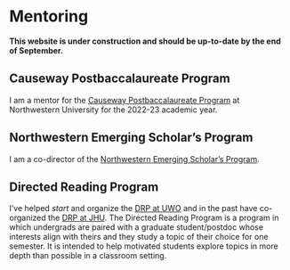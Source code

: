 # Mentoring 

**This website is under construction and should be up-to-date by the end of September.**

## Causeway Postbaccalaureate Program
I am a mentor for the [Causeway Postbaccalaureate Program](https://sites.northwestern.edu/causeway/)
at Northwestern University for the 2022-23 academic year.

## Northwestern Emerging Scholar's Program 
I am a co-director of the [Northwestern Emerging Scholar's
Program](https://www.math.northwestern.edu/undergraduate/prizes-competitions-organizations/northwestern-emerging-scholars.html).

## Directed Reading Program 
I've helped *start* and organize the [DRP at
UWO](https://www.math.uwo.ca/undergraduate/current_students/directed_reading_program.html) and in
the past have co-organized the [DRP at JHU](https://math.jhu.edu/drp.html). The Directed Reading
Program is a program in which undergrads are paired with a graduate student/postdoc whose interests
align with theirs and they study a topic of their choice for one semester. It is intended to help
motivated students explore topics in more depth than possible in a classroom setting. 
